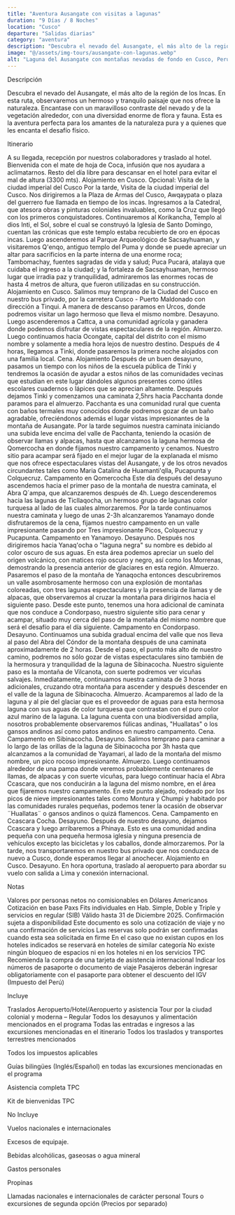 ```yaml
---
title: "Aventura Ausangate con visitas a lagunas"
duration: "9 Días / 8 Noches"
location: "Cusco"
departure: "Salidas diarias"
category: "aventura"
description: "Descubra el nevado del Ausangate, el más alto de la región de los Incas. Paisajes impresionantes, lagunas turquesas y la biodiversidad andina en una travesía perfecta para los amantes de la naturaleza y el desafío físico."
image: "@/assets/img-tours/ausangate-con-lagunas.webp"
alt: "Laguna del Ausangate con montañas nevadas de fondo en Cusco, Perú"
---
```



<H2Tours> Descripción </H2Tours>

Descubra el nevado del Ausangate, el más alto de la región de los Incas. En esta ruta, observaremos un hermoso y tranquilo paisaje que nos ofrece la naturaleza. Encantase con un maravilloso contraste del nevado y de la vegetación alrededor, con una diversidad enorme de flora y fauna. Esta es la aventura perfecta para los amantes de la naturaleza pura y a quienes que les encanta el desafío físico.

<section id="itinerario"  class="mt-16">

<H2Tours> Itinerario </H2Tours>

<ItineraryDay day="1" title="Cusco">
  A su llegada, recepción por nuestros colaboradores y traslado al hotel.
  Bienvenida con el mate de hoja de Coca, infusión que nos ayudara a
  aclimatarnos. Resto del día libre para descansar en el hotel para evitar el
  mal de altura (3300 mts). Alojamiento en Cusco. Opcional: Visita de la ciudad
  imperial del Cusco Por la tarde, Visita de la ciudad imperial del Cusco. Nos
  dirigiremos a la Plaza de Armas del Cusco, Awqaypata o plaza del guerrero fue
  llamada en tiempo de los incas. Ingresamos a la Catedral, que atesora obras y
  pinturas coloniales invaluables, como la Cruz que llegó con los primeros
  conquistadores. Continuaremos al Korikancha, Templo al dios Inti, el Sol,
  sobre el cual se construyó la Iglesia de Santo Domingo, cuentan las crónicas
  que este templo estaba recubierto de oro en épocas incas. Luego ascenderemos
  al Parque Arqueológico de Sacsayhuaman, y visitaremos Q'enqo, antiguo templo
  del Puma y donde se puede apreciar un altar para sacrificios en la parte
  interna de una enorme roca; Tambomachay, fuentes sagradas de vida y salud;
  Puca Pucará, atalaya que cuidaba el ingreso a la ciudad; y la fortaleza de
  Sacsayhuaman, hermoso lugar que irradia paz y tranquilidad, admiraremos las
  enormes rocas de hasta 4 metros de altura, que fueron utilizadas en su
  construcción. Alojamiento en Cusco.
</ItineraryDay>

<ItineraryDay day="2" title="Cusco / Tinqui">
  Salimos muy temprano de la Ciudad del Cusco en nuestro bus privado, por la
  carretera Cusco - Puerto Maldonado con dirección a Tinqui. A manera de
  descanso paramos en Urcos, donde podremos visitar un lago hermoso que lleva el
  mismo nombre. Desayuno. Luego ascenderemos a Cattca, a una comunidad agrícola
  y ganadera donde podemos disfrutar de vistas espectaculares de la región.
  Almuerzo. Luego continuamos hacia Ocongate, capital del distrito con el mismo
  nombre y solamente a media hora lejos de nuestro destino. Después de 4 horas,
  llegamos a Tinki, donde pasaremos la primera noche alojados con una familia
  local. Cena. Alojamiento
</ItineraryDay>

<ItineraryDay day="3" title="Tinqui / Laguna Qocha">
  Después de un buen desayuno, pasamos un tiempo con los niños de la escuela
  pública de Tinki y tendremos la ocasión de ayudar a estos niños de las
  comunidades vecinas que estudian en este lugar dándoles algunos presentes como
  útiles escolares cuadernos o lápices que se aprecian altamente. Después
  dejamos Tinki y comenzamos una caminata 2,5hrs hacia Pacchanta donde paramos
  para el almuerzo. Pacchanta es una comunidad rural que cuenta con baños
  termales muy conocidos donde podremos gozar de un baño agradable,
  ofreciéndonos además el lugar vistas impresionantes de la montaña de
  Ausangate. Por la tarde seguimos nuestra caminata iniciando una subida leve
  encima del valle de Pacchanta, teniendo la ocasión de observar llamas y
  alpacas, hasta que alcanzamos la laguna hermosa de Qomercocha en donde fijamos
  nuestro campamento y cenamos. Nuestro sitio para acampar será fijado en el
  mejor lugar de la explanada el mismo que nos ofrece espectaculares vistas del
  Ausangate, y de los otros nevados circundantes tales como Maria Catalina de
  Huamanti'qlla, Pucapunta y Colquecruz. Campamento en Qomercocha
</ItineraryDay>

<ItineraryDay day="4" title="Laguna Qocha / Yanamayo">
  Este día después del desayuno ascendemos hacia el primer paso de la montaña de
  nuestra caminata, el Abra Q´ampa, que alcanzaremos después de 4h. Luego
  descenderemos hacia las lagunas de Ticllaqocha, un hermoso grupo de lagunas
  color turquesa al lado de las cuales almorzaremos. Por la tarde continuamos
  nuestra caminata y luego de unas 2-3h alcanzaremos Yanamayo donde
  disfrutaremos de la cena, fijamos nuestro campamento en un valle impresionante
  pasando por Tres impresionante Picos, Colquecruz y Pucapunta. Campamento en
  Yanamoyo.
</ItineraryDay>

<ItineraryDay day="5" title="Yanamayo / Condor Pass">
  Desayuno. Después nos dirigiremos hacia Yanaq'ocha o "laguna negra" su nombre
  es debido al color oscuro de sus aguas. En esta área podemos apreciar un suelo
  del origen volcánico, con matices rojo oscuro y negro, así como los Morrenas,
  demostrando la presencia anterior de glaciares en esta región. Almuerzo.
  Pasaremos el paso de la montaña de Yanaqocha entonces descubriremos un valle
  asombrosamente hermoso con una explosión de montañas coloreadas, con tres
  lagunas espectaculares y la presencia de llamas y de alpacas, que observaremos
  al cruzar la montaña para dirigirnos hacia el siguiente paso. Desde este
  punto, tenemos una hora adicional de caminata que nos conduce a Condorpaso,
  nuestro siguiente sitio para cenar y acampar, situado muy cerca del paso de la
  montaña del mismo nombre que será el desafío para el día siguiente. Campamento
  en Condorpaso.
</ItineraryDay>

<ItineraryDay day="6" title="Condor Pass / Laguna Sibinacocha">
  Desayuno. Continuamos una subida gradual encima del valle que nos lleva al
  paso del Abra del Cóndor de la montaña después de una caminata aproximadamente
  de 2 horas. Desde el paso, el punto más alto de nuestro camino, podremos no
  sólo gozar de vistas espectaculares sino también de la hermosura y
  tranquilidad de la laguna de Sibinacocha. Nuestro siguiente paso es la montaña
  de Vilcanota, con suerte podremos ver vicuñas salvajes. Inmediatamente,
  continuamos nuestra caminata de 3 horas adicionales, cruzando otra montaña
  para ascender y después descender en el valle de la laguna de Sibinacocha.
  Almuerzo. Acamparemos al lado de la laguna y al pie del glaciar que es el
  proveedor de aguas para esta hermosa laguna con sus aguas de color turquesa
  que contrastan con el puro color azul marino de la laguna. La laguna cuenta
  con una biodiversidad amplia, nosotros probablemente observaremos fúlicas
  andinas, "Huallatas" o los gansos andinos así como patos andinos en nuestro
  campamento. Cena. Campamento en Sibinacocha.
</ItineraryDay>

<ItineraryDay day="7" title="Sibinacocha / Ccascara Cocha">
  Desayuno. Salimos temprano para caminar a lo largo de las orillas de la laguna
  de Sibinacocha por 3h hasta que alcanzamos a la comunidad de Yayamari, al lado
  de la montaña del mismo nombre, un pico rocoso impresionante. Almuerzo. Luego
  continuamos alrededor de una pampa donde veremos probablemente centenares de
  llamas, de alpacas y con suerte vicuñas, para luego continuar hacia el Abra
  Ccascara, que nos conducirán a la laguna del mismo nombre, en el área que
  fijaremos nuestro campamento. En este punto alejado, rodeado por los picos de
  nieve impresionantes tales como Montura y Chumpi y habitado por las
  comunidades rurales pequeñas, podemos tener la ocasión de observar ¨Huallatas¨
  o gansos andinos o quizá flamencos. Cena. Campamento en Ccascara Cocha.
</ItineraryDay>

<ItineraryDay day="8" title="Ccascara Cocha / Cusco">
  Desayuno. Después de nuestro desayuno, dejamos Ccascara y luego arribaremos a
  Phinaya. Esto es una comunidad andina pequeña con una pequeña hermosa iglesia
  y ninguna presencia de vehículos excepto las bicicletas y los caballos, donde
  almorzaremos. Por la tarde, nos transportaremos en nuestro bus privado que nos
  conduzca de nuevo a Cusco, donde esperamos llegar al anochecer. Alojamiento en
  Cusco.
</ItineraryDay>

<ItineraryDay day="9" title="Cusco">
  Desayuno. En hora oportuna, traslado al aeropuerto para abordar su vuelo con
  salida a Lima y conexión internacional.
</ItineraryDay>

</section>

<section id="notas" class="mt-16">

<H2Tours> Notas </H2Tours>

<IconListItem icon={NotesIcon}>
  Valores por personas netos no comisionables en Dólares Americanos
</IconListItem>

<IconListItem icon={NotesIcon}>
  Cotización en base Paxs Fits individuales en Hab. Simple, Doble y Triple y
  servicios en regular (SIB)
</IconListItem>

<IconListItem icon={NotesIcon}>
  Válido hasta 31 de Diciembre 2025. Confirmación sujeta a disponibilidad
</IconListItem>

<IconListItem icon={NotesIcon}>
  Este documento es solo una cotización de viaje y no una confirmación de
  servicios
</IconListItem>

<IconListItem icon={NotesIcon}>
  Las reservas solo podrán ser confirmadas cuando esta sea solicitada en firme
</IconListItem>

<IconListItem icon={NotesIcon}>
  En el caso que no existan cupos en los hoteles indicados se reservará en
  hoteles de similar categoría
</IconListItem>

<IconListItem icon={NotesIcon}>
  No existe ningún bloqueo de espacios ni en los hoteles ni en los servicios
</IconListItem>

<IconListItem icon={NotesIcon}>
  TPC Recomienda la compra de una tarjeta de asistencia internacional
</IconListItem>

<IconListItem icon={NotesIcon}>
  Indicar los números de pasaporte o documento de viaje
</IconListItem>

<IconListItem icon={NotesIcon}>
  Pasajeros deberán ingresar obligatoriamente con el pasaporte para obtener el
  descuento del IGV (Impuesto del Perú)
</IconListItem>

</section>

<section id="incluye" class="mt-16">

<H2Tours> Incluye </H2Tours>

<IconListItem icon={IncludesIcon}>
  Traslados Aeropuerto/Hotel/Aeropuerto y asistencia
</IconListItem>

<IconListItem icon={IncludesIcon}>
  Tour por la ciudad colonial y moderna – Regular
</IconListItem>

<IconListItem icon={IncludesIcon}>
  Todos los desayunos y alimentación mencionados en el programa
</IconListItem>

<IconListItem icon={IncludesIcon}>
  Todas las entradas e ingresos a las excursiones mencionadas en el itinerario
</IconListItem>

<IconListItem icon={IncludesIcon}>
  Todos los traslados y transportes terrestres mencionados
</IconListItem>

<IconListItem icon={IncludesIcon}>Todos los impuestos aplicables</IconListItem>

<IconListItem icon={IncludesIcon}>
  Guías bilingües (Inglés/Español) en todas las excursiones mencionadas en el
  programa
</IconListItem>

<IconListItem icon={IncludesIcon}>Asistencia completa TPC</IconListItem>

<IconListItem icon={IncludesIcon}>Kit de bienvenidas TPC</IconListItem>

</section>

<section id="no-incluye" class="mt-16">

<H2Tours> No Incluye </H2Tours>

<IconListItem icon={ExcludesIcon}>
  Vuelos nacionales e internacionales
</IconListItem>

<IconListItem icon={ExcludesIcon}>Excesos de equipaje.</IconListItem>

<IconListItem icon={ExcludesIcon}>
  Bebidas alcohólicas, gaseosas o agua mineral
</IconListItem>

<IconListItem icon={ExcludesIcon}>Gastos personales</IconListItem>

<IconListItem icon={ExcludesIcon}>Propinas</IconListItem>

<IconListItem icon={ExcludesIcon}>
  Llamadas nacionales e internacionales de carácter personal
</IconListItem>

<IconListItem icon={ExcludesIcon}>
  Tours o excursiones de segunda opción (Precios por separado)
</IconListItem>

</section>
